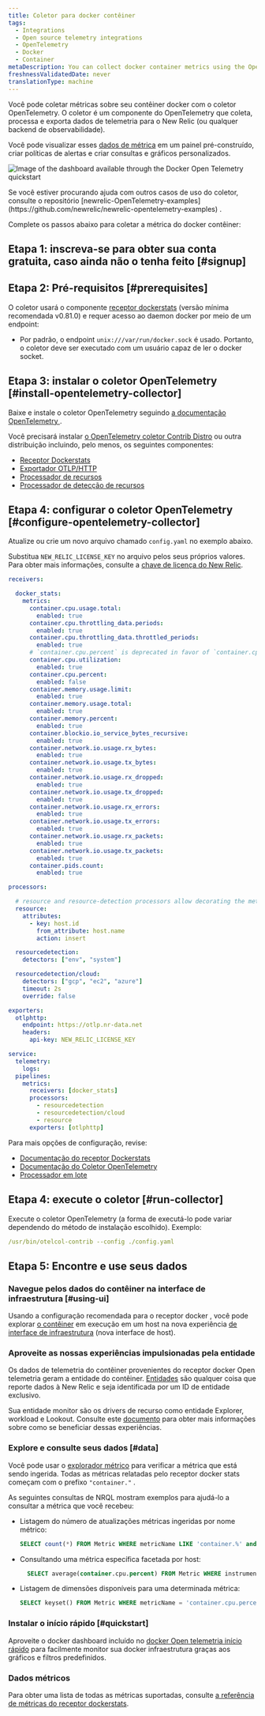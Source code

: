 ```yaml
---
title: Coletor para docker contêiner
tags:
  - Integrations
  - Open source telemetry integrations
  - OpenTelemetry
  - Docker
  - Container
metaDescription: You can collect docker container metrics using the OpenTelemetry collector.
freshnessValidatedDate: never
translationType: machine
---
```



Você pode coletar métricas sobre seu contêiner docker com o coletor OpenTelemetry. O coletor é um componente do OpenTelemetry que coleta, processa e exporta dados de telemetria para o New Relic (ou qualquer backend de observabilidade).

Você pode visualizar esses [dados de métrica](#data) em um painel pré-construído, criar políticas de alertas e criar consultas e gráficos personalizados.

<img
  title="Docker Open Telemetry quickstart dashboard"
  alt="Image of the dashboard available through the Docker Open Telemetry quickstart"
  src={infrastructureDockerOTELDashboard}
/>

<Callout variant="tip">
  Se você estiver procurando ajuda com outros casos de uso do coletor, consulte o repositório [newrelic-OpenTelemetry-examples](https://github.com/newrelic/newrelic-opentelemetry-examples) .
</Callout>

Complete os passos abaixo para coletar a métrica do docker contêiner:

## Etapa 1: inscreva-se para obter sua conta gratuita, caso ainda não o tenha feito [#signup]

<InlineSignup/>

## Etapa 2: Pré-requisitos [#prerequisites]

O coletor usará o componente [receptor dockerstats](https://github.com/open-telemetry/opentelemetry-collector-contrib/tree/main/receiver/dockerstatsreceiver) (versão mínima recomendada v0.81.0) e requer acesso ao daemon docker por meio de um endpoint:

* Por padrão, o endpoint `unix:///var/run/docker.sock` é usado. Portanto, o coletor deve ser executado com um usuário capaz de ler o docker socket.

## Etapa 3: instalar o coletor OpenTelemetry [#install-opentelemetry-collector]

Baixe e instale o coletor OpenTelemetry seguindo [a documentação OpenTelemetry ](https://opentelemetry.io/docs/collector/getting-started/).

Você precisará instalar [o OpenTelemetry coletor Contrib Distro](https://github.com/open-telemetry/opentelemetry-collector-releases/tree/main/distributions/otelcol-contrib) ou outra distribuição incluindo, pelo menos, os seguintes componentes:

* [Receptor Dockerstats](https://github.com/open-telemetry/opentelemetry-collector-contrib/tree/main/receiver/dockerstatsreceiver)
* [Exportador OTLP/HTTP](https://github.com/open-telemetry/opentelemetry-collector/tree/main/exporter/otlphttpexporter)
* [Processador de recursos](https://github.com/open-telemetry/opentelemetry-collector-contrib/blob/main/processor/resourceprocessor/README.md)
* [Processador de detecção de recursos](https://github.com/open-telemetry/opentelemetry-collector-contrib/blob/main/processor/resourcedetectionprocessor/README.md)

## Etapa 4: configurar o coletor OpenTelemetry [#configure-opentelemetry-collector]

Atualize ou crie um novo arquivo chamado `config.yaml` no exemplo abaixo.

Substitua `NEW_RELIC_LICENSE_KEY` no arquivo pelos seus próprios valores. Para obter mais informações, consulte a [chave de licença do New Relic](/docs/apis/intro-apis/new-relic-api-keys/#license-key).

```yaml
receivers:

  docker_stats:
    metrics:
      container.cpu.usage.total:
        enabled: true
      container.cpu.throttling_data.periods:
        enabled: true
      container.cpu.throttling_data.throttled_periods:
        enabled: true
      # `container.cpu.percent` is deprecated in favor of `container.cpu.utilization` in opentelemetry-collector-contrib v0.79.0
      container.cpu.utilization:
        enabled: true
      container.cpu.percent:
        enabled: false
      container.memory.usage.limit:
        enabled: true
      container.memory.usage.total:
        enabled: true
      container.memory.percent:
        enabled: true
      container.blockio.io_service_bytes_recursive:
        enabled: true
      container.network.io.usage.rx_bytes:
        enabled: true
      container.network.io.usage.tx_bytes:
        enabled: true
      container.network.io.usage.rx_dropped:
        enabled: true
      container.network.io.usage.tx_dropped:
        enabled: true
      container.network.io.usage.rx_errors:
        enabled: true
      container.network.io.usage.tx_errors:
        enabled: true
      container.network.io.usage.rx_packets:
        enabled: true
      container.network.io.usage.tx_packets:
        enabled: true
      container.pids.count:
        enabled: true

processors:

  # resource and resource-detection processors allow decorating the metrics with host attributes
  resource:
    attributes:
      - key: host.id
        from_attribute: host.name
        action: insert

  resourcedetection:
    detectors: ["env", "system"]

  resourcedetection/cloud:
    detectors: ["gcp", "ec2", "azure"]
    timeout: 2s
    override: false

exporters:
  otlphttp:
    endpoint: https://otlp.nr-data.net
    headers:
      api-key: NEW_RELIC_LICENSE_KEY

service:
  telemetry:
    logs:
  pipelines:
    metrics:
      receivers: [docker_stats]
      processors:
        - resourcedetection
        - resourcedetection/cloud
        - resource
      exporters: [otlphttp]
```

Para mais opções de configuração, revise:

* [Documentação do receptor Dockerstats](https://github.com/open-telemetry/opentelemetry-collector-contrib/tree/main/receiver/dockerstatsreceiver#configuration)
* [Documentação do Coletor OpenTelemetry](https://opentelemetry.io/docs/collector/configuration/)
* [Processador em lote](https://github.com/open-telemetry/opentelemetry-collector/blob/main/processor/batchprocessor/README.md)

## Etapa 4: execute o coletor [#run-collector]

Execute o coletor OpenTelemetry (a forma de executá-lo pode variar dependendo do método de instalação escolhido). Exemplo:

```yaml
/usr/bin/otelcol-contrib --config ./config.yaml
```

## Etapa 5: Encontre e use seus dados

### Navegue pelos dados do contêiner na interface de infraestrutura [#using-ui]

Usando a configuração recomendada para o receptor docker , você pode explorar [o contêiner](/docs/infrastructure/infrastructure-ui-pages/hosts-new-view/#containers) em execução em um host na nova experiência [de interface de infraestrutura](/docs/infrastructure/infrastructure-ui-pages/infrastructure-ui-entities#access-new-ui) (nova interface de host).

### Aproveite as nossas experiências impulsionadas pela entidade

Os dados de telemetria do contêiner provenientes do receptor docker Open telemetria geram a entidade do contêiner. [Entidades](/docs/new-relic-solutions/new-relic-one/core-concepts/what-entity-new-relic/) são qualquer coisa que reporte dados à New Relic e seja identificada por um ID de entidade exclusivo.

Sua entidade monitor são os drivers de recurso como entidade Explorer, workload e Lookout. Consulte este [documento](/docs/new-relic-solutions/new-relic-one/core-concepts/new-relic-explorer-view-performance-across-apps-services-hosts/) para obter mais informações sobre como se beneficiar dessas experiências.

### Explore e consulte seus dados [#data]

Você pode usar o [explorador métrico](/docs/query-your-data/explore-query-data/browse-data/introduction-data-explorer) para verificar a métrica que está sendo ingerida. Todas as métricas relatadas pelo receptor docker stats começam com o prefixo `"container."` .

As seguintes consultas de NRQL mostram exemplos para ajudá-lo a consultar a métrica que você recebeu:

* Listagem do número de atualizações métricas ingeridas por nome métrico:

  ```sql
  SELECT count(*) FROM Metric WHERE metricName LIKE 'container.%' and instrumentation.provider='opentelemetry' facet metricName LIMIT max
  ```

* Consultando uma métrica específica facetada por host:

  ```sql
    SELECT average(container.cpu.percent) FROM Metric WHERE instrumentation.provider='opentelemetry' FACET host.name TIMESERIES
  ```

* Listagem de dimensões disponíveis para uma determinada métrica:

  ```sql
  SELECT keyset() FROM Metric WHERE metricName = 'container.cpu.percent'
  ```

### Instalar o início rápido [#quickstart]

Aproveite o docker dashboard incluído no [docker Open telemetria início rápido](https://newrelic.com/instant-observability/docker-otel) para facilmente monitor sua docker infraestrutura graças aos gráficos e filtros predefinidos.

### Dados métricos

Para obter uma lista de todas as métricas suportadas, consulte [a referência de métricas do receptor dockerstats](https://github.com/open-telemetry/opentelemetry-collector-contrib/blob/main/receiver/dockerstatsreceiver/documentation.md).